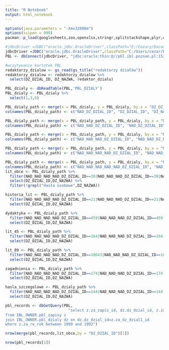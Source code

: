 ```yaml
---
title: "R Notebook"
output: html_notebook
---
```


 

```r
options(java.parameters = "-Xmx32000m")
options(scipen = 999)
pacman::p_load(googlesheets,zoo,openxlsx,stringr,splitstackshape,plyr,dplyr,sqldf,stringdist,fuzzyjoin,data.table,svMisc,tidyverse,RJDBC,xlsx,RJSONIO)

#jdbcDriver =JDBC("oracle.jdbc.OracleDriver",classPath="E:/Cezary/Documents/ojdbc6.jar")
jdbcDriver =JDBC("oracle.jdbc.OracleDriver",classPath="C:/Users/cezar/Documents/R/ojdbc6.jar")
PBL <- dbConnect(jdbcDriver, "jdbc:oracle:thin:@//pbl.ibl.poznan.pl:1521/xe", "IBL_SELECT", "CR333444")

#wczytywanie kartotek PBL
redaktorzy_dzialow <- gs_read(gs_title("redaktorzy działów"))
redaktorzy_dzialow <- redaktorzy_dzialow %>%
  select(DZ_DZIAL_ID, DZ_NAZWA, redaktor_dzialu)

PBL_dzialy <- dbReadTable(PBL,'PBL_DZIALY')
PBL_dzialy <- PBL_dzialy %>%
  select(1,3,6)

PBL_dzialy_path <- merge(x = PBL_dzialy, y = PBL_dzialy, by.x = "DZ_DZ_DZIAL_ID", by.y = "DZ_DZIAL_ID", all.x = TRUE)
colnames(PBL_dzialy_path) <- c("NAD_DZ_DZIAL_ID", "DZ_DZIAL_ID", "DZ_NAZWA", "NAD_DZ_NAZWA", "NAD_NAD_DZ_DZIAL_ID")

PBL_dzialy_path <- merge(x = PBL_dzialy_path, y = PBL_dzialy, by.x = "NAD_NAD_DZ_DZIAL_ID", by.y = "DZ_DZIAL_ID", all.x = TRUE)
colnames(PBL_dzialy_path) <- c("NAD_NAD_DZ_DZIAL_ID", "NAD_DZ_DZIAL_ID", "DZ_DZIAL_ID", "DZ_NAZWA", "NAD_DZ_NAZWA", "NAD_NAD_DZ_NAZWA", "NAD_NAD_NAD_DZ_DZIAL_ID")

PBL_dzialy_path <- merge(x = PBL_dzialy_path, y = PBL_dzialy, by.x = "NAD_NAD_NAD_DZ_DZIAL_ID", by.y = "DZ_DZIAL_ID", all.x = TRUE)
colnames(PBL_dzialy_path) <- c("NAD_NAD_NAD_DZ_DZIAL_ID", "NAD_NAD_DZ_DZIAL_ID", "NAD_DZ_DZIAL_ID", "DZ_DZIAL_ID", "DZ_NAZWA", "NAD_DZ_NAZWA", "NAD_NAD_DZ_NAZWA", "NAD_NAD_NAD_DZ_NAZWA", "NAD_NAD_NAD_NAD_DZ_DZIAL_ID")

PBL_dzialy_path <- merge(x = PBL_dzialy_path, y = PBL_dzialy, by.x = "NAD_NAD_NAD_NAD_DZ_DZIAL_ID", by.y = "DZ_DZIAL_ID", all.x = TRUE)
colnames(PBL_dzialy_path) <- c("NAD_NAD_NAD_NAD_DZ_DZIAL_ID", "NAD_NAD_NAD_DZ_DZIAL_ID", "NAD_NAD_DZ_DZIAL_ID", "NAD_DZ_DZIAL_ID", "DZ_DZIAL_ID", "DZ_NAZWA", "NAD_DZ_NAZWA", "NAD_NAD_DZ_NAZWA", "NAD_NAD_NAD_DZ_NAZWA", "NAD_NAD_NAD_NAD_DZ_NAZWA", "NAD_NAD_NAD_NAD_NAD_DZ_DZIAL_ID")

PBL_dzialy_path <- merge(x = PBL_dzialy_path, y = PBL_dzialy, by.x = "NAD_NAD_NAD_NAD_NAD_DZ_DZIAL_ID", by.y = "DZ_DZIAL_ID", all.x = TRUE)
colnames(PBL_dzialy_path) <- c("NAD_NAD_NAD_NAD_NAD_DZ_DZIAL_ID", "NAD_NAD_NAD_NAD_DZ_DZIAL_ID", "NAD_NAD_NAD_DZ_DZIAL_ID", "NAD_NAD_DZ_DZIAL_ID", "NAD_DZ_DZIAL_ID", "DZ_DZIAL_ID", "DZ_NAZWA", "NAD_DZ_NAZWA", "NAD_NAD_DZ_NAZWA", "NAD_NAD_NAD_DZ_NAZWA", "NAD_NAD_NAD_NAD_DZ_NAZWA", "NAD_NAD_NAD_NAD_NAD_DZ_NAZWA", "NAD_NAD_NAD_NAD_NAD_NAD_DZ_DZIAL_ID")
lit_obce <- PBL_dzialy_path %>%
  filter(NAD_NAD_NAD_NAD_DZ_DZIAL_ID==30|NAD_NAD_NAD_DZ_DZIAL_ID==30|NAD_NAD_DZ_DZIAL_ID==30|NAD_DZ_DZIAL_ID==30) %>%
  select(DZ_DZIAL_ID,DZ_NAZWA) %>%
  filter(!grepl("Hasła osobowe",DZ_NAZWA))

historia_lit <- PBL_dzialy_path %>%
  filter(NAD_NAD_NAD_NAD_DZ_DZIAL_ID==21|NAD_NAD_NAD_DZ_DZIAL_ID==21|NAD_NAD_DZ_DZIAL_ID==21|NAD_DZ_DZIAL_ID==21) %>%
  select(DZ_DZIAL_ID,DZ_NAZWA)

dydaktyka <- PBL_dzialy_path %>%
  filter(NAD_NAD_NAD_NAD_DZ_DZIAL_ID==459|NAD_NAD_NAD_DZ_DZIAL_ID==459|NAD_NAD_DZ_DZIAL_ID==459|NAD_DZ_DZIAL_ID==459) %>%
  select(DZ_DZIAL_ID,DZ_NAZWA)

lit_45 <- PBL_dzialy_path %>%
  filter(NAD_NAD_NAD_NAD_DZ_DZIAL_ID==164|NAD_NAD_NAD_DZ_DZIAL_ID==164|NAD_NAD_DZ_DZIAL_ID==164|NAD_DZ_DZIAL_ID==164) %>%
  select(DZ_DZIAL_ID,DZ_NAZWA)

lit_89 <- PBL_dzialy_path %>%
  filter(NAD_NAD_NAD_NAD_DZ_DZIAL_ID==10643|NAD_NAD_NAD_DZ_DZIAL_ID==10643|NAD_NAD_DZ_DZIAL_ID==10643|NAD_DZ_DZIAL_ID==10643) %>%
  select(DZ_DZIAL_ID,DZ_NAZWA)

zagadnienia <- PBL_dzialy_path %>%
  filter(NAD_NAD_NAD_NAD_DZ_DZIAL_ID==174|NAD_NAD_NAD_DZ_DZIAL_ID==174|NAD_NAD_DZ_DZIAL_ID==174|NAD_DZ_DZIAL_ID==174) %>%
  select(DZ_DZIAL_ID,DZ_NAZWA)

hasla_szczegolowe <- PBL_dzialy_path %>%
  filter(NAD_NAD_NAD_NAD_DZ_DZIAL_ID==144|NAD_NAD_NAD_DZ_DZIAL_ID==144|NAD_NAD_DZ_DZIAL_ID==144|NAD_DZ_DZIAL_ID==144) %>%
  select(DZ_DZIAL_ID,DZ_NAZWA)

pbl_records <- dbGetQuery(PBL,
                            "select z.za_zapis_id, dz.dz_dzial_id, z.za_ro_rok
from IBL_OWNER.pbl_zapisy z
join IBL_OWNER.pbl_dzialy dz on dz.dz_dzial_id=z.za_dz_dzial1_id
where z.za_ro_rok between 1989 and 1992")

nrow(merge(pbl_records,lit_obce,by = "DZ_DZIAL_ID")[1])

nrow(pbl_records[1])

```


